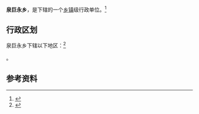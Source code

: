 {{中国乡级行政区|21/13/81/206/000}}

'''泉巨永乡'''，是{{PRC admin/fullname|21/13/81/206/000|3}}下辖的一个[[乡镇|乡镇]]级行政单位。<ref>{{PRC admin/ref sgc|{{PRC admin/parent|21/13/81/206/000}}}}</ref>

== 行政区划 ==

泉巨永乡下辖以下地区：<ref>{{PRC admin/ref sgc|21/13/81/206/000}}</ref>

{{PRC admin/children|21/13/81/206/000}}。

== 参考资料 ==

{{reflist}}

{{行政区划小作品}}
{{PRC admin/navcat|21/13/81/206/000}}